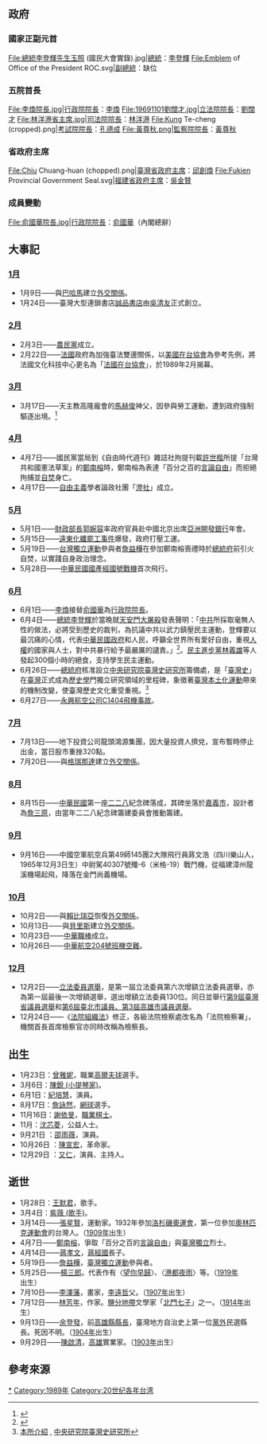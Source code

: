 {{TaiwanYearTOC|1989}}
{{C21YearInTopic|1989年}}

==政府==
===國家正副元首===
<gallery>
File:總統李登輝先生玉照 (國民大會實錄).jpg|[[中華民國總統|總統]]：[[李登輝|李登輝]]
File:Emblem of Office of the President ROC.svg|[[中華民國副總統|副總統]]：缺位
</gallery>
===五院首長===
<gallery>
File:李煥院長.jpg|[[行政院院長|行政院院長]]：[[李煥|李煥]]
File:19691101劉闊才.jpg|[[立法院院長|立法院院長]]：[[劉闊才|劉闊才]]
File:林洋港省主席.jpg|[[司法院院長|司法院院長]]：[[林洋港|林洋港]]
File:Kung Te-cheng (cropped).png|[[考試院院長|考試院院長]]：[[孔德成|孔德成]]
File:黃尊秋.png|[[監察院院長|監察院院長]]：[[黃尊秋|黃尊秋]]
</gallery>
===省政府主席===
<gallery>
File:Chiu Chuang-huan (chopped).png|[[臺灣省政府主席|臺灣省政府主席]]：[[邱創煥|邱創煥]]
File:Fukien Provincial Government Seal.svg|[[福建省政府主席|福建省政府主席]]：[[吳金贊|吳金贊]]
</gallery>

===成員變動===
<gallery>
File:俞國華院長.jpg|行政院院長：[[俞國華|俞國華]]（內閣總辭）
</gallery>

== 大事記 ==
=== [[1月|1月]] ===
* 1月9日——與[[巴哈馬|巴哈馬]]建立[[外交關係|外交關係]]。
* 1月24日——臺灣大型連鎖書店[[誠品書店|誠品書店]]由[[吳清友|吳清友]]正式創立。
=== [[2月|2月]] ===
* 2月3日——[[農民黨|農民黨]]成立。
* 2月22日——[[法國|法國]]政府為加強臺法雙邊關係，以[[美國在台協會|美國在台協會]]為參考先例，將法國文化科技中心更名為「[[法國在台協會|法國在台協會]]」，於1989年2月揭幕。
=== [[3月|3月]] ===
* 3月17日——天主教高隆龐會的[[馬赫俊|馬赫俊]]神父，因參與勞工運動，遭到政府強制驅逐出境。<ref>{{Cite web |url=http://labor.ngo.tw/news/n201120date.htm |title=馬神父事件大事紀 |accessdate=2014-10-13 |archive-date=2014-05-12 |archive-url=https://web.archive.org/web/20140512231526/http://labor.ngo.tw/news/n201120date.htm |dead-url=yes }}</ref>
=== [[4月|4月]] ===
* 4月7日——國民黨當局到《自由時代週刊》雜誌社拘提刊載[[許世楷|許世楷]]所提「台灣共和國憲法草案」的[[鄭南榕|鄭南榕]]時，鄭南榕為表達「百分之百的[[言論自由|言論自由]]」而拒絕拘捕並[[自焚|自焚]]身亡。
* 4月17日——[[自由主義|自由主義]]學者論政社團「[[澄社|澄社]]」成立。

=== [[5月|5月]] ===
* 5月1日——[[中華民國財政部|財政部長]][[郭婉容|郭婉容]]率政府官員赴中國北京出席[[亞洲開發銀行|亞洲開發銀行]]年會。
* 5月15日——[[1989年遠東化纖罷工事件|遠東化纖罷工事件]]爆發，政府打壓工運。
* 5月19日——[[台灣獨立運動|台灣獨立運動]]參與者[[詹益樺|詹益樺]]在參加鄭南榕喪禮時於[[中華民國總統府|總統府]]前引火自焚，以實踐自身政治理念。
* 5月28日——[[中華民國|中華民國]][[國貨|國產]][[經國號戰機|經國號戰機]]首次飛行。

=== [[6月|6月]] ===
* 6月1日——[[李煥|李煥]]接替[[俞國華|俞國華]]為[[行政院院長|行政院院長]]。
* 6月4日——[[中華民國總統|總統]][[李登輝|李登輝]]於當晚就[[天安門大屠殺|天安門大屠殺]]發表聲明：「[[中共|中共]]所採取毫無人性的做法，必將受到歷史的裁判，為抗議中共以武力鎮壓民主運動，登輝要以最沉痛的心情，代表[[中華民國政府|中華民國政府]]和人民，呼籲全世界所有愛好自由，重視[[人權|人權]]的國家與人士，對中共暴行給予最嚴厲的譴責。」<ref>{{Cite web |url=https://www.youtube.com/watch?v=Jybu2vhazwI#t=32s |title=李登輝總統當天在中山樓舉行黨的二中全會所發表聲明全文 |accessdate=2014-10-13 |archive-date=2016-04-15 |archive-url=https://web.archive.org/web/20160415232331/https://www.youtube.com/watch?v=Jybu2vhazwI#t=32s |dead-url=no }}</ref>。[[民主進步黨|民主進步黨]][[林義雄|林義雄]]等人發起300個小時的絕食，支持學生民主運動。
* 6月26日——[[中華民國總統府|總統府]]核准設立[[中央研究院臺灣史研究所|中央研究院臺灣史研究所]]籌備處，是「[[臺灣史|臺灣史]]」在[[臺灣|臺灣]]正式成為[[歷史學|歷史學]]門獨立研究領域的里程碑，象徵著[[臺灣本土化運動|臺灣本土化運動]]帶來的機制改變，使臺灣歷史文化重受重視。<ref>[http://www.ith.sinica.edu.tw/about_01.php 本所介紹] {{Wayback|url=http://www.ith.sinica.edu.tw/about_01.php |date=20141104224123 }}, [[中央研究院臺灣史研究所|中央研究院臺灣史研究所]]</ref>
* 6月27日——[[永興航空公司C404飛機事故|永興航空公司C1404飛機事故]]。

=== [[7月|7月]] ===
* 7月13日——地下投資公司龍頭鴻源集團，因大量投資人擠兌，宣布暫時停止出金，當日股市重挫320點。
* 7月20日——與[[格瑞那達|格瑞那達]]建立[[外交關係|外交關係]]。
=== [[8月|8月]] ===
* 8月15日——[[中華民國|中華民國]]第一座[[二二八|二二八]]紀念碑落成，其碑坐落於[[嘉義市|嘉義市]]，設計者為[[詹三原|詹三原]]，由當年二二八紀念碑籌建委員會推動籌建。

=== [[9月|9月]] ===
* 9月16日——中國空軍航空兵第49師145團2大隊飛行員蔣文浩（四川樂山人，1965年12月3日生）中尉駕40307號殲-6（米格-19）戰鬥機，從福建漳州龍溪機場起飛，降落在金門尚義­機場。
=== [[10月|10月]] ===
* 10月2日——與[[賴比瑞亞|賴比瑞亞]]恢復[[外交關係|外交關係]]。
* 10月13日——與[[貝里斯|貝里斯]]建立[[外交關係|外交關係]]。
* 10月23日——[[中華職棒|中華職棒]]成立。
* 10月26日——[[中華航空204號班機空難|中華航空204號班機空難]]。

=== [[12月|12月]] ===
* 12月2日——[[1989年中華民國立法委員選舉|立法委員選舉]]，是第一屆立法委員第六次增額立法委員選舉，亦為第一屆最後一次增額選舉，選出增額立法委員130位。同日並舉行[[1989年中華民國省市議員選舉|第9屆臺灣省議員選舉]]和[[1989年中華民國省市議員選舉|第6屆臺北市議員、第3屆高雄市議員選舉]]。
* 12月24日——《[[:s:法院組織法|法院組織法]]》修正，各級法院檢察處改名為「法院檢察署」，機關首長首席檢察官亦同時改稱為檢察長。

== 出生 ==
* 1月23日：[[曾雅妮|曾雅妮]]，職業[[高爾夫球|高爾夫球]]選手。
* 3月6日：[[陳銳_(小提琴家)|陳銳 (小提琴家)]]。
* 6月1日：[[紀培慧|紀培慧]]，演員。
* 8月17日：[[詹詠然|詹詠然]]，[[網球|網球]]選手。
* 11月16日：[[謝依旻|謝依旻]]，[[職業棋士|職業棋士]]。
* 11月：[[沈芯菱|沈芯菱]]，公益人士。
* 9月21日 ：[[邵雨薇|邵雨薇]]，演員。
* 10月26日 ：[[陳宣宏|陳宣宏]]，革命家。
* 12月29日 ：[[又仁|又仁]]，演員、主持人。

== 逝世 ==
* 1月28日：[[王默君|王默君]]，歌手。
* 3月4日：[[紫薇_(歌手)|紫薇 (歌手)]]。
* 3月14日——[[張星賢|張星賢]]，運動家。1932年參加[[1932年夏季奧林匹克運動會|洛杉磯奧運會]]，第一位參加[[奧林匹克運動會|奧林匹克運動會]]的台灣人。（[[1909年臺灣|1909年]]出生）
* 4月7日——[[鄭南榕|鄭南榕]]，爭取「百分之百的[[言論自由|言論自由]]」與[[臺灣獨立|臺灣獨立]]烈士。
* 4月14日——[[蔣孝文|蔣孝文]]，[[蔣經國|蔣經國]]長子。
* 5月19日——[[詹益樺|詹益樺]]，[[臺灣獨立運動|臺灣獨立運動]]參與者。
* 5月25日——[[楊三郎_(作曲家)|楊三郎]]。代表作有〈[[望你早歸|望你早歸]]〉、〈[[港都夜雨|港都夜雨]]〉等。（[[1919年臺灣|1919年]]出生）
* 7月10日——[[李澤藩|李澤藩]]，畫家，[[李遠哲|李遠哲]]父。（[[1907年臺灣|1907年]]出生）
* 7月12日——[[林芳年|林芳年]]，作家。[[鹽分地帶|鹽分地帶]]文學家「[[北門七子|北門七子]]」之一。（[[1914年臺灣|1914年]]出生）
* 9月13日——[[余登發|余登發]]，前[[高雄縣縣長|高雄縣縣長]]，臺灣地方自治史上第一位[[黨外|黨外]]民選縣長。死因不明。（[[1904年臺灣|1904年]]出生）
* 9月29日——[[陳啟清|陳啟清]]，[[高雄|高雄]]實業家。（[[1903年臺灣|1903年]]出生）

== 參考來源 ==
{{Reflist|2}}

{{每年台灣}}

[[Category:1989年台灣|*]]
[[Category:1989年|Category:1989年]]
[[Category:20世纪各年台湾|Category:20世纪各年台湾]]